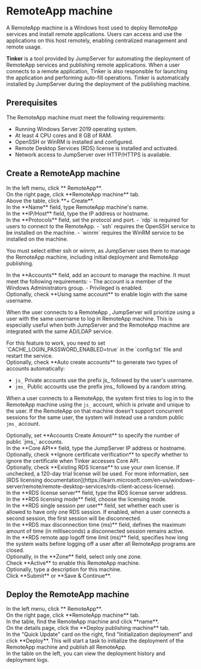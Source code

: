 # RemoteApp machine

A RemoteApp machine is a Windows host used to deploy RemoteApp services and install remote applications. Users can access and use the applications on this host remotely, enabling centralized management and remote usage.

**Tinker** is a tool provided by JumpServer for automating the deployment of RemoteApp services and publishing remote applications.  When a user connects to a remote application, Tinker is also responsible for launching the application and performing auto-fill operations. Tinker is automatically installed by JumpServer during the deployment of the publishing machine.

## Prerequisites

The RemoteApp machine must meet the following requirements:

- Running Windows Server 2019 operating system.
- At least 4 CPU cores and 8 GB of RAM.
- OpenSSH or WinRM is installed and configured.
- Remote Desktop Services (RDS) license is installed and activated.
- Network access to JumpServer over HTTP/HTTPS is available.

## Create a RemoteApp machine

<Steps>
<div>
<Nav name="system-settings" />
</div>

<div>
In the left menu, click **<Icon name="Application" /> RemoteApp**.
</div>

<div>
On the right page, click **RemoteApp machine** tab.
</div>

<div>
Above the table, click **+ Create**.
</div>

<div>
In the **Name** field, type RemoteApp machine's name.
</div>

<div>
In the **IP/Host** field, type the IP address or hostname.
</div>

<div>
In the **Protocols** field, set the protocol and port.
- `rdp` is required for users to connect to the RemoteApp.
- `ssh` requires the OpenSSH service to be installed on the machine.
- `winrm` requires the WinRM service to be installed on the machine.

You must select either ssh or winrm, as JumpServer uses them to manage the RemoteApp machine, including initial deployment and RemoteApp publishing.

</div>

<div>
In the **Accounts** field, add an account to manage the machine. It must meet the following requirements:
- The account is a member of the Windows Administrators group.
- Privileged is enabled.
</div>

<div>
Optionally, check **Using same account** to enable login with the same username. 

When the user connects to a RemoteApp , JumpServer will prioritize using a user with the same username to log in RemoteApp machine. This is especially useful when both JumpServer and the RemoteApp machine are integrated with the same AD/LDAP service.

<Alert type="important">
For this feature to work, you need to set `CACHE_LOGIN_PASSWORD_ENABLED=true` in the `config.txt` file and restart the service.
</Alert>

</div>

<div>
Optionally, check **Auto create accounts** to generate two types of accounts automatically:

- `js_`  Private accounts use the prefix js_ followed by the user's username.
- `jms_` Public accounts use the prefix jms_ followed by a random string.

When a user connects to a RemoteApp, the system first tries to log in to the RemoteApp machine using the `js_` account, which is private and unique to the user.
If the RemoteApp on that machine doesn't support concurrent sessions for the same user, the system will instead use a random public `jms_` account.

</div>

<div>
Optionally, set **Accounts Create Amount** to specify the number of public `jms_` accounts.
</div>

<div>
In the **Core API** field, type the JumpServer IP address or hostname.
</div>

<div>
Optionally, check **Ignore certificate verification** to specify whether to ignore the certificate when Tinker accesses Core API.
</div>

<div>
Optionally, check **Existing RDS license** to use your own license. If unchecked, a 120-day trial license will be used. For more information, see [RDS licensing documentation](https://learn.microsoft.com/en-us/windows-server/remote/remote-desktop-services/rds-client-access-license).

<Steps stepLevel="2">
  <div>
  In the **RDS license server** field, type the RDS license server address.

  </div>

  <div>
  In the **RDS licensing mode** field, choose the licensing mode.
  </div>

  <div>
  In the **RDS single session per user** field, set whether each user is allowed to have only one RDS session. If enabled, when a user connects a second session, the first session will be disconnected.
  </div>

  <div>
  In the **RDS max disconnection time (ms)** field, defines the maximum amount of time (in milliseconds) a disconnected session remains active.
  </div>

  <div>
  In the **RDS remote app logoff time limit (ms)** field, specifies how long the system waits before logging off a user after all RemoteApp programs are closed.

  </div>
</Steps>
</div>

<div>
Optionally, in the **Zone** field, select only one zone.
</div>

<div>
Check **Active** to enable this RemoteApp machine.
</div>

<div>
Optionally, type a description for this machine.
</div>

<div>
Click **Submit** or **Save & Continue**.
</div>

</Steps>

## Deploy the RemoteApp machine

<Steps>

<div>
<Nav name="system-settings" />
</div>

<div>
In the left menu, click **<Icon name="Application" /> RemoteApp**.
</div>

<div>
On the right page, click **RemoteApp machine** tab.
</div>

<div>
In the table, find the RemoteApp machine and click **name**.
</div>

<div>
On the details page, click the **Deploy publishing machine** tab.
</div>

<div>
In the "Quick Update" card on the right, find "Initialization deployment" and click **Deploy**. This will start a task to initialize the deployment of the RemoteApp machine and publish all RemoteApp.
</div>

<div>
In the table on the left, you can view the deployment history and deployment logs.
</div>

</Steps>


